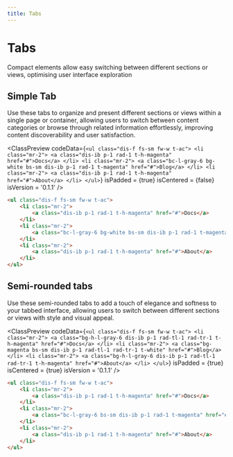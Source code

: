 ```yaml
---
title: Tabs
---
```



# Tabs

Compact elements allow easy switching between different sections or views, optimising user interface exploration

## Simple Tab

Use these tabs to organize and present different sections or views within a single page or container, allowing users to switch between content categories or browse through related information effortlessly, improving content discoverability and user satisfaction.

<ClassPreview
  codeData={`
    <ul class="dis-f fs-sm fw-w t-ac">
        <li class="mr-2">
            <a class="dis-ib p-1 rad-1 t-h-magenta" href="#">Docs</a>
        </li>
        <li class="mr-2">
            <a class="bc-l-gray-6 bg-white bs-sm dis-ib p-1 rad-1 t-magenta" href="#">Blog</a>
        </li>
        <li class="mr-2">
            <a class="dis-ib p-1 rad-1 t-h-magenta" href="#">About</a>
        </li>
    </ul>
  `}
  isPadded = {true}
  isCentered = {false}
  isVersion = '0.1.1'
/>

```html
<ul class="dis-f fs-sm fw-w t-ac">
    <li class="mr-2">
        <a class="dis-ib p-1 rad-1 t-h-magenta" href="#">Docs</a>
    </li>
    <li class="mr-2">
        <a class="bc-l-gray-6 bg-white bs-sm dis-ib p-1 rad-1 t-magenta" href="#">Blog</a>
    </li>
    <li class="mr-2">
        <a class="dis-ib p-1 rad-1 t-h-magenta" href="#">About</a>
    </li>
</ul>
```

## Semi-rounded tabs

Use these semi-rounded tabs to add a touch of elegance and softness to your tabbed interface, allowing users to switch between different sections or views with style and visual appeal.

<ClassPreview
  codeData={`
    <ul class="dis-f fs-sm fw-w t-ac">
        <li class="mr-2">
            <a class="bg-h-l-gray-6 dis-ib p-1 rad-tl-1 rad-tr-1 t-h-magenta" href="#">Docs</a>
        </li>
        <li class="mr-2">
            <a class="bg-magenta bs-sm dis-ib p-1 rad-tl-1 rad-tr-1 t-white" href="#">Blog</a>
        </li>
        <li class="mr-2">
            <a class="bg-h-l-gray-6 dis-ib p-1 rad-tl-1 rad-tr-1 t-h-magenta" href="#">About</a>
        </li>
    </ul>
  `}
  isPadded = {true}
  isCentered = {true}
  isVersion = '0.1.1'
/>

```html
<ul class="dis-f fs-sm fw-w t-ac">
    <li class="mr-2">
        <a class="dis-ib p-1 rad-1 t-h-magenta" href="#">Docs</a>
    </li>
    <li class="mr-2">
        <a class="bc-l-gray-6 bs-sm dis-ib p-1 rad-1 t-magenta" href="#">Blog</a>
    </li>
    <li class="mr-2">
        <a class="dis-ib p-1 rad-1 t-h-magenta" href="#">About</a>
    </li>
</ul>